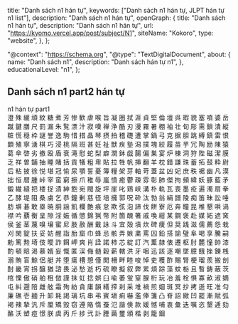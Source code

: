  title: "Danh sách n1 hán tự",
  keywords: ["Danh sách n1 hán tự, JLPT hán tự n1 list"],
  description: "Danh sách n1 hán tự",
  openGraph: {
    title: "Danh sách n1 hán tự",
    description: "Danh sách n1 hán tự",
    url: "https://kyomo.vercel.app/post/subject/N1",
    siteName: "Kokoro",
    type: "website",
  },
};

  "@context": "https://schema.org",
  "@type": "TextDigitalDocument",
  about: {
    name: "Danh sách n1",
    description: "Danh sách hán tự n1",
  },
  educationalLevel: "n1",
};

## Danh sách n1 part2 hán tự

<Link href="/post/subject/N1_1">n1 hán tự part1</Link>
<br />

<Link href="/post/kanji/澄">澄</Link>
<Link href="/post/kanji/殊">殊</Link>
<Link href="/post/kanji/緩">緩</Link>
<Link href="/post/kanji/頑">頑</Link>
<Link href="/post/kanji/紋">紋</Link>
<Link href="/post/kanji/糖">糖</Link>
<Link href="/post/kanji/煮">煮</Link>
<Link href="/post/kanji/芳">芳</Link>
<Link href="/post/kanji/惨">惨</Link>
<Link href="/post/kanji/歓">歓</Link>
<Link href="/post/kanji/虐">虐</Link>
<Link href="/post/kanji/喉">喉</Link>
<Link href="/post/kanji/旨">旨</Link>
<Link href="/post/kanji/凝">凝</Link>
<Link href="/post/kanji/圏">圏</Link>
<Link href="/post/kanji/拭">拭</Link>
<Link href="/post/kanji/涯">涯</Link>
<Link href="/post/kanji/貞">貞</Link>
<Link href="/post/kanji/堅">堅</Link>
<Link href="/post/kanji/倫">倫</Link>
<Link href="/post/kanji/壇">壇</Link>
<Link href="/post/kanji/呉">呉</Link>
<Link href="/post/kanji/暇">暇</Link>
<Link href="/post/kanji/貌">貌</Link>
<Link href="/post/kanji/塞">塞</Link>
<Link href="/post/kanji/噴">噴</Link>
<Link href="/post/kanji/婆">婆</Link>
<Link href="/post/kanji/岳">岳</Link>
<Link href="/post/kanji/蹴">蹴</Link>
<Link href="/post/kanji/鍵">鍵</Link>
<Link href="/post/kanji/膳">膳</Link>
<Link href="/post/kanji/尺">尺</Link>
<Link href="/post/kanji/罰">罰</Link>
<Link href="/post/kanji/漏">漏</Link>
<Link href="/post/kanji/朱">朱</Link>
<Link href="/post/kanji/覧">覧</Link>
<Link href="/post/kanji/漂">漂</Link>
<Link href="/post/kanji/汁">汁</Link>
<Link href="/post/kanji/寂">寂</Link>
<Link href="/post/kanji/嘆">嘆</Link>
<Link href="/post/kanji/禅">禅</Link>
<Link href="/post/kanji/浄">浄</Link>
<Link href="/post/kanji/酷">酷</Link>
<Link href="/post/kanji/刃">刃</Link>
<Link href="/post/kanji/漫">漫</Link>
<Link href="/post/kanji/霧">霧</Link>
<Link href="/post/kanji/暑">暑</Link>
<Link href="/post/kanji/棚">棚</Link>
<Link href="/post/kanji/袖">袖</Link>
<Link href="/post/kanji/壮">壮</Link>
<Link href="/post/kanji/旬">旬</Link>
<Link href="/post/kanji/彫">彫</Link>
<Link href="/post/kanji/需">需</Link>
<Link href="/post/kanji/鎖">鎖</Link>
<Link href="/post/kanji/潰">潰</Link>
<Link href="/post/kanji/縦">縦</Link>
<Link href="/post/kanji/粧">粧</Link>
<Link href="/post/kanji/慌">慌</Link>
<Link href="/post/kanji/穏">穏</Link>
<Link href="/post/kanji/枠">枠</Link>
<Link href="/post/kanji/謎">謎</Link>
<Link href="/post/kanji/誉">誉</Link>
<Link href="/post/kanji/逸">逸</Link>
<Link href="/post/kanji/駒">駒</Link>
<Link href="/post/kanji/惜">惜</Link>
<Link href="/post/kanji/措">措</Link>
<Link href="/post/kanji/晶">晶</Link>
<Link href="/post/kanji/琴">琴</Link>
<Link href="/post/kanji/摂">摂</Link>
<Link href="/post/kanji/拍">拍</Link>
<Link href="/post/kanji/稽">稽</Link>
<Link href="/post/kanji/礎">礎</Link>
<Link href="/post/kanji/遭">遭</Link>
<Link href="/post/kanji/掌">掌</Link>
<Link href="/post/kanji/鍋">鍋</Link>
<Link href="/post/kanji/弓">弓</Link>
<Link href="/post/kanji/克">克</Link>
<Link href="/post/kanji/据">据</Link>
<Link href="/post/kanji/胆">胆</Link>
<Link href="/post/kanji/跳">跳</Link>
<Link href="/post/kanji/縛">縛</Link>
<Link href="/post/kanji/鎮">鎮</Link>
<Link href="/post/kanji/雷">雷</Link>
<Link href="/post/kanji/恨">恨</Link>
<Link href="/post/kanji/顕">顕</Link>
<Link href="/post/kanji/殖">殖</Link>
<Link href="/post/kanji/寧">寧</Link>
<Link href="/post/kanji/湧">湧</Link>
<Link href="/post/kanji/棋">棋</Link>
<Link href="/post/kanji/巧">巧</Link>
<Link href="/post/kanji/浸">浸</Link>
<Link href="/post/kanji/桃">桃</Link>
<Link href="/post/kanji/隔">隔</Link>
<Link href="/post/kanji/班">班</Link>
<Link href="/post/kanji/甚">甚</Link>
<Link href="/post/kanji/妊">妊</Link>
<Link href="/post/kanji/祉">祉</Link>
<Link href="/post/kanji/獣">獣</Link>
<Link href="/post/kanji/疾">疾</Link>
<Link href="/post/kanji/塾">塾</Link>
<Link href="/post/kanji/潟">潟</Link>
<Link href="/post/kanji/撲">撲</Link>
<Link href="/post/kanji/塊">塊</Link>
<Link href="/post/kanji/絞">絞</Link>
<Link href="/post/kanji/履">履</Link>
<Link href="/post/kanji/苗">苗</Link>
<Link href="/post/kanji/芋">芋</Link>
<Link href="/post/kanji/冗">冗</Link>
<Link href="/post/kanji/陶">陶</Link>
<Link href="/post/kanji/励">励</Link>
<Link href="/post/kanji/陳">陳</Link>
<Link href="/post/kanji/猿">猿</Link>
<Link href="/post/kanji/葛">葛</Link>
<Link href="/post/kanji/傘">傘</Link>
<Link href="/post/kanji/啓">啓</Link>
<Link href="/post/kanji/劣">劣</Link>
<Link href="/post/kanji/撤">撤</Link>
<Link href="/post/kanji/殴">殴</Link>
<Link href="/post/kanji/盾">盾</Link>
<Link href="/post/kanji/衰">衰</Link>
<Link href="/post/kanji/滝">滝</Link>
<Link href="/post/kanji/慰">慰</Link>
<Link href="/post/kanji/蛇">蛇</Link>
<Link href="/post/kanji/梨">梨</Link>
<Link href="/post/kanji/癖">癖</Link>
<Link href="/post/kanji/潤">潤</Link>
<Link href="/post/kanji/鉢">鉢</Link>
<Link href="/post/kanji/戯">戯</Link>
<Link href="/post/kanji/腸">腸</Link>
<Link href="/post/kanji/偏">偏</Link>
<Link href="/post/kanji/巣">巣</Link>
<Link href="/post/kanji/宴">宴</Link>
<Link href="/post/kanji/炉">炉</Link>
<Link href="/post/kanji/棟">棟</Link>
<Link href="/post/kanji/洞">洞</Link>
<Link href="/post/kanji/狩">狩</Link>
<Link href="/post/kanji/陛">陛</Link>
<Link href="/post/kanji/磁">磁</Link>
<Link href="/post/kanji/潔">潔</Link>
<Link href="/post/kanji/膜">膜</Link>
<Link href="/post/kanji/乏">乏</Link>
<Link href="/post/kanji/祥">祥</Link>
<Link href="/post/kanji/曽">曽</Link>
<Link href="/post/kanji/舗">舗</Link>
<Link href="/post/kanji/抽">抽</Link>
<Link href="/post/kanji/睡">睡</Link>
<Link href="/post/kanji/賭">賭</Link>
<Link href="/post/kanji/括">括</Link>
<Link href="/post/kanji/貢">貢</Link>
<Link href="/post/kanji/犠">犠</Link>
<Link href="/post/kanji/粗">粗</Link>
<Link href="/post/kanji/卑">卑</Link>
<Link href="/post/kanji/貼">貼</Link>
<Link href="/post/kanji/拉">拉</Link>
<Link href="/post/kanji/牲">牲</Link>
<Link href="/post/kanji/帆">帆</Link>
<Link href="/post/kanji/挿">挿</Link>
<Link href="/post/kanji/翻">翻</Link>
<Link href="/post/kanji/羊">羊</Link>
<Link href="/post/kanji/枕">枕</Link>
<Link href="/post/kanji/錯">錯</Link>
<Link href="/post/kanji/謙">謙</Link>
<Link href="/post/kanji/珠">珠</Link>
<Link href="/post/kanji/蓄">蓄</Link>
<Link href="/post/kanji/拓">拓</Link>
<Link href="/post/kanji/鼓">鼓</Link>
<Link href="/post/kanji/粋">粋</Link>
<Link href="/post/kanji/尉">尉</Link>
<Link href="/post/kanji/后">后</Link>
<Link href="/post/kanji/粘">粘</Link>
<Link href="/post/kanji/披">披</Link>
<Link href="/post/kanji/徐">徐</Link>
<Link href="/post/kanji/悦">悦</Link>
<Link href="/post/kanji/堪">堪</Link>
<Link href="/post/kanji/冠">冠</Link>
<Link href="/post/kanji/愉">愉</Link>
<Link href="/post/kanji/尿">尿</Link>
<Link href="/post/kanji/顎">顎</Link>
<Link href="/post/kanji/誓">誓</Link>
<Link href="/post/kanji/憂">憂</Link>
<Link href="/post/kanji/簿">簿</Link>
<Link href="/post/kanji/糧">糧</Link>
<Link href="/post/kanji/架">架</Link>
<Link href="/post/kanji/芽">芽</Link>
<Link href="/post/kanji/軸">軸</Link>
<Link href="/post/kanji/苛">苛</Link>
<Link href="/post/kanji/蓋">蓋</Link>
<Link href="/post/kanji/盆">盆</Link>
<Link href="/post/kanji/凶">凶</Link>
<Link href="/post/kanji/妃">妃</Link>
<Link href="/post/kanji/庶">庶</Link>
<Link href="/post/kanji/秩">秩</Link>
<Link href="/post/kanji/裾">裾</Link>
<Link href="/post/kanji/幽">幽</Link>
<Link href="/post/kanji/凡">凡</Link>
<Link href="/post/kanji/漠">漠</Link>
<Link href="/post/kanji/拙">拙</Link>
<Link href="/post/kanji/恒">恒</Link>
<Link href="/post/kanji/暦">暦</Link>
<Link href="/post/kanji/腫">腫</Link>
<Link href="/post/kanji/峠">峠</Link>
<Link href="/post/kanji/宰">宰</Link>
<Link href="/post/kanji/蛮">蛮</Link>
<Link href="/post/kanji/窮">窮</Link>
<Link href="/post/kanji/擦">擦</Link>
<Link href="/post/kanji/爪">爪</Link>
<Link href="/post/kanji/稚">稚</Link>
<Link href="/post/kanji/辱">辱</Link>
<Link href="/post/kanji/嵐">嵐</Link>
<Link href="/post/kanji/憤">憤</Link>
<Link href="/post/kanji/癒">癒</Link>
<Link href="/post/kanji/鬱">鬱</Link>
<Link href="/post/kanji/疎">疎</Link>
<Link href="/post/kanji/雰">雰</Link>
<Link href="/post/kanji/彰">彰</Link>
<Link href="/post/kanji/肺">肺</Link>
<Link href="/post/kanji/傑">傑</Link>
<Link href="/post/kanji/拘">拘</Link>
<Link href="/post/kanji/頻">頻</Link>
<Link href="/post/kanji/緯">緯</Link>
<Link href="/post/kanji/妖">妖</Link>
<Link href="/post/kanji/豚">豚</Link>
<Link href="/post/kanji/藍">藍</Link>
<Link href="/post/kanji/矛">矛</Link>
<Link href="/post/kanji/鍛">鍛</Link>
<Link href="/post/kanji/繊">繊</Link>
<Link href="/post/kanji/縫">縫</Link>
<Link href="/post/kanji/把">把</Link>
<Link href="/post/kanji/楼">楼</Link>
<Link href="/post/kanji/捉">捉</Link>
<Link href="/post/kanji/漬">漬</Link>
<Link href="/post/kanji/紳">紳</Link>
<Link href="/post/kanji/飽">飽</Link>
<Link href="/post/kanji/宛">宛</Link>
<Link href="/post/kanji/閥">閥</Link>
<Link href="/post/kanji/旋">旋</Link>
<Link href="/post/kanji/坪">坪</Link>
<Link href="/post/kanji/崖">崖</Link>
<Link href="/post/kanji/叱">叱</Link>
<Link href="/post/kanji/鶏">鶏</Link>
<Link href="/post/kanji/峡">峡</Link>
<Link href="/post/kanji/溝">溝</Link>
<Link href="/post/kanji/朴">朴</Link>
<Link href="/post/kanji/軌">軌</Link>
<Link href="/post/kanji/瓦">瓦</Link>
<Link href="/post/kanji/喪">喪</Link>
<Link href="/post/kanji/墨">墨</Link>
<Link href="/post/kanji/疫">疫</Link>
<Link href="/post/kanji/遍">遍</Link>
<Link href="/post/kanji/濁">濁</Link>
<Link href="/post/kanji/扇">扇</Link>
<Link href="/post/kanji/拳">拳</Link>
<Link href="/post/kanji/乙">乙</Link>
<Link href="/post/kanji/酵">酵</Link>
<Link href="/post/kanji/堤">堤</Link>
<Link href="/post/kanji/阻">阻</Link>
<Link href="/post/kanji/桑">桑</Link>
<Link href="/post/kanji/虜">虜</Link>
<Link href="/post/kanji/乞">乞</Link>
<Link href="/post/kanji/恭">恭</Link>
<Link href="/post/kanji/鐘">鐘</Link>
<Link href="/post/kanji/剰">剰</Link>
<Link href="/post/kanji/慈">慈</Link>
<Link href="/post/kanji/径">径</Link>
<Link href="/post/kanji/培">培</Link>
<Link href="/post/kanji/擁">擁</Link>
<Link href="/post/kanji/郭">郭</Link>
<Link href="/post/kanji/呪">呪</Link>
<Link href="/post/kanji/砕">砕</Link>
<Link href="/post/kanji/汰">汰</Link>
<Link href="/post/kanji/勃">勃</Link>
<Link href="/post/kanji/翁">翁</Link>
<Link href="/post/kanji/絹">絹</Link>
<Link href="/post/kanji/譜">譜</Link>
<Link href="/post/kanji/陵">陵</Link>
<Link href="/post/kanji/痴">痴</Link>
<Link href="/post/kanji/笛">笛</Link>
<Link href="/post/kanji/昧">昧</Link>
<Link href="/post/kanji/訟">訟</Link>
<Link href="/post/kanji/唾">唾</Link>
<Link href="/post/kanji/肪">肪</Link>
<Link href="/post/kanji/塀">塀</Link>
<Link href="/post/kanji/碁">碁</Link>
<Link href="/post/kanji/敢">敢</Link>
<Link href="/post/kanji/塁">塁</Link>
<Link href="/post/kanji/暁">暁</Link>
<Link href="/post/kanji/胴">胴</Link>
<Link href="/post/kanji/謡">謡</Link>
<Link href="/post/kanji/飢">飢</Link>
<Link href="/post/kanji/欄">欄</Link>
<Link href="/post/kanji/艶">艶</Link>
<Link href="/post/kanji/痕">痕</Link>
<Link href="/post/kanji/怠">怠</Link>
<Link href="/post/kanji/欺">欺</Link>
<Link href="/post/kanji/弦">弦</Link>
<Link href="/post/kanji/泡">泡</Link>
<Link href="/post/kanji/諦">諦</Link>
<Link href="/post/kanji/伐">伐</Link>
<Link href="/post/kanji/餅">餅</Link>
<Link href="/post/kanji/寮">寮</Link>
<Link href="/post/kanji/厄">厄</Link>
<Link href="/post/kanji/奔">奔</Link>
<Link href="/post/kanji/瞳">瞳</Link>
<Link href="/post/kanji/昆">昆</Link>
<Link href="/post/kanji/椎">椎</Link>
<Link href="/post/kanji/懇">懇</Link>
<Link href="/post/kanji/唄">唄</Link>
<Link href="/post/kanji/渦">渦</Link>
<Link href="/post/kanji/襟">襟</Link>
<Link href="/post/kanji/吟">吟</Link>
<Link href="/post/kanji/覇">覇</Link>
<Link href="/post/kanji/衡">衡</Link>
<Link href="/post/kanji/呈">呈</Link>
<Link href="/post/kanji/隙">隙</Link>
<Link href="/post/kanji/淫">淫</Link>
<Link href="/post/kanji/娠">娠</Link>
<Link href="/post/kanji/循">循</Link>
<Link href="/post/kanji/懲">懲</Link>
<Link href="/post/kanji/錦">錦</Link>
<Link href="/post/kanji/猟">猟</Link>
<Link href="/post/kanji/幣">幣</Link>
<Link href="/post/kanji/附">附</Link>
<Link href="/post/kanji/箇">箇</Link>
<Link href="/post/kanji/醜">醜</Link>
<Link href="/post/kanji/箸">箸</Link>
<Link href="/post/kanji/戚">戚</Link>
<Link href="/post/kanji/喚">喚</Link>
<Link href="/post/kanji/紺">紺</Link>
<Link href="/post/kanji/某">某</Link>
<Link href="/post/kanji/鋼">鋼</Link>
<Link href="/post/kanji/褒">褒</Link>
<Link href="/post/kanji/赴">赴</Link>
<Link href="/post/kanji/媒">媒</Link>
<Link href="/post/kanji/妬">妬</Link>
<Link href="/post/kanji/遮">遮</Link>
<Link href="/post/kanji/窯">窯</Link>
<Link href="/post/kanji/侯">侯</Link>
<Link href="/post/kanji/釜">釜</Link>
<Link href="/post/kanji/茎">茎</Link>
<Link href="/post/kanji/蔑">蔑</Link>
<Link href="/post/kanji/嗅">嗅</Link>
<Link href="/post/kanji/壌">壌</Link>
<Link href="/post/kanji/蜜">蜜</Link>
<Link href="/post/kanji/尼">尼</Link>
<Link href="/post/kanji/肢">肢</Link>
<Link href="/post/kanji/赦">赦</Link>
<Link href="/post/kanji/酬">酬</Link>
<Link href="/post/kanji/戴">戴</Link>
<Link href="/post/kanji/詠">詠</Link>
<Link href="/post/kanji/斗">斗</Link>
<Link href="/post/kanji/宜">宜</Link>
<Link href="/post/kanji/殻">殻</Link>
<Link href="/post/kanji/墳">墳</Link>
<Link href="/post/kanji/炊">炊</Link>
<Link href="/post/kanji/碑">碑</Link>
<Link href="/post/kanji/痩">痩</Link>
<Link href="/post/kanji/但">但</Link>
<Link href="/post/kanji/奨">奨</Link>
<Link href="/post/kanji/践">践</Link>
<Link href="/post/kanji/滋">滋</Link>
<Link href="/post/kanji/儒">儒</Link>
<Link href="/post/kanji/薦">薦</Link>
<Link href="/post/kanji/怨">怨</Link>
<Link href="/post/kanji/栽">栽</Link>
<Link href="/post/kanji/刈">刈</Link>
<Link href="/post/kanji/閑">閑</Link>
<Link href="/post/kanji/錠">錠</Link>
<Link href="/post/kanji/扶">扶</Link>
<Link href="/post/kanji/妥">妥</Link>
<Link href="/post/kanji/妨">妨</Link>
<Link href="/post/kanji/醒">醒</Link>
<Link href="/post/kanji/詣">詣</Link>
<Link href="/post/kanji/胎">胎</Link>
<Link href="/post/kanji/窟">窟</Link>
<Link href="/post/kanji/巾">巾</Link>
<Link href="/post/kanji/蜂">蜂</Link>
<Link href="/post/kanji/忌">忌</Link>
<Link href="/post/kanji/骸">骸</Link>
<Link href="/post/kanji/弄">弄</Link>
<Link href="/post/kanji/嫉">嫉</Link>
<Link href="/post/kanji/粛">粛</Link>
<Link href="/post/kanji/罵">罵</Link>
<Link href="/post/kanji/囚">囚</Link>
<Link href="/post/kanji/鉛">鉛</Link>
<Link href="/post/kanji/搭">搭</Link>
<Link href="/post/kanji/諭">諭</Link>
<Link href="/post/kanji/璧">璧</Link>
<Link href="/post/kanji/阜">阜</Link>
<Link href="/post/kanji/喝">喝</Link>
<Link href="/post/kanji/享">享</Link>
<Link href="/post/kanji/騰">騰</Link>
<Link href="/post/kanji/嗣">嗣</Link>
<Link href="/post/kanji/勅">勅</Link>
<Link href="/post/kanji/篤">篤</Link>
<Link href="/post/kanji/勲">勲</Link>
<Link href="/post/kanji/埼">埼</Link>
<Link href="/post/kanji/伎">伎</Link>
<Link href="/post/kanji/曖">曖</Link>
<Link href="/post/kanji/詐">詐</Link>
<Link href="/post/kanji/餌">餌</Link>
<Link href="/post/kanji/岬">岬</Link>
<Link href="/post/kanji/爽">爽</Link>
<Link href="/post/kanji/肖">肖</Link>
<Link href="/post/kanji/詮">詮</Link>
<Link href="/post/kanji/諾">諾</Link>
<Link href="/post/kanji/柿">柿</Link>
<Link href="/post/kanji/芯">芯</Link>
<Link href="/post/kanji/綻">綻</Link>
<Link href="/post/kanji/訂">訂</Link>
<Link href="/post/kanji/汽">汽</Link>
<Link href="/post/kanji/薫">薫</Link>
<Link href="/post/kanji/隷">隷</Link>
<Link href="/post/kanji/俵">俵</Link>
<Link href="/post/kanji/遷">遷</Link>
<Link href="/post/kanji/枢">枢</Link>
<Link href="/post/kanji/肘">肘</Link>
<Link href="/post/kanji/麓">麓</Link>
<Link href="/post/kanji/憧">憧</Link>
<Link href="/post/kanji/帥">帥</Link>
<Link href="/post/kanji/漆">漆</Link>
<Link href="/post/kanji/酌">酌</Link>
<Link href="/post/kanji/頓">頓</Link>
<Link href="/post/kanji/賠">賠</Link>
<Link href="/post/kanji/渇">渇</Link>
<Link href="/post/kanji/慕">慕</Link>
<Link href="/post/kanji/婿">婿</Link>
<Link href="/post/kanji/妄">妄</Link>
<Link href="/post/kanji/慨">慨</Link>
<Link href="/post/kanji/匿">匿</Link>
<Link href="/post/kanji/渓">渓</Link>
<Link href="/post/kanji/侮">侮</Link>
<Link href="/post/kanji/髄">髄</Link>
<Link href="/post/kanji/穀">穀</Link>
<Link href="/post/kanji/薪">薪</Link>
<Link href="/post/kanji/轄">轄</Link>
<Link href="/post/kanji/洪">洪</Link>
<Link href="/post/kanji/牙">牙</Link>
<Link href="/post/kanji/咽">咽</Link>
<Link href="/post/kanji/迅">迅</Link>
<Link href="/post/kanji/該">該</Link>
<Link href="/post/kanji/逐">逐</Link>
<Link href="/post/kanji/嘲">嘲</Link>
<Link href="/post/kanji/墜">墜</Link>
<Link href="/post/kanji/臆">臆</Link>
<Link href="/post/kanji/餓">餓</Link>
<Link href="/post/kanji/挫">挫</Link>
<Link href="/post/kanji/錬">錬</Link>
<Link href="/post/kanji/桟">桟</Link>
<Link href="/post/kanji/溺">溺</Link>
<Link href="/post/kanji/賄">賄</Link>
<Link href="/post/kanji/盲">盲</Link>
<Link href="/post/kanji/鯨">鯨</Link>
<Link href="/post/kanji/侶">侶</Link>
<Link href="/post/kanji/艇">艇</Link>
<Link href="/post/kanji/丼">丼</Link>
<Link href="/post/kanji/堕">堕</Link>
<Link href="/post/kanji/瘍">瘍</Link>
<Link href="/post/kanji/槽">槽</Link>
<Link href="/post/kanji/憩">憩</Link>
<Link href="/post/kanji/僅">僅</Link>
<Link href="/post/kanji/閲">閲</Link>
<Link href="/post/kanji/柵">柵</Link>
<Link href="/post/kanji/畔">畔</Link>
<Link href="/post/kanji/睦">睦</Link>
<Link href="/post/kanji/唆">唆</Link>
<Link href="/post/kanji/悼">悼</Link>
<Link href="/post/kanji/吏">吏</Link>
<Link href="/post/kanji/穫">穫</Link>
<Link href="/post/kanji/酢">酢</Link>
<Link href="/post/kanji/賜">賜</Link>
<Link href="/post/kanji/腎">腎</Link>
<Link href="/post/kanji/梗">梗</Link>
<Link href="/post/kanji/瑠">瑠</Link>
<Link href="/post/kanji/羨">羨</Link>
<Link href="/post/kanji/搬">搬</Link>
<Link href="/post/kanji/剖">剖</Link>
<Link href="/post/kanji/酎">酎</Link>
<Link href="/post/kanji/畿">畿</Link>
<Link href="/post/kanji/宵">宵</Link>
<Link href="/post/kanji/拐">拐</Link>
<Link href="/post/kanji/醸">醸</Link>
<Link href="/post/kanji/猶">猶</Link>
<Link href="/post/kanji/諮">諮</Link>
<Link href="/post/kanji/畏">畏</Link>
<Link href="/post/kanji/泌">泌</Link>
<Link href="/post/kanji/愁">愁</Link>
<Link href="/post/kanji/逝">逝</Link>
<Link href="/post/kanji/朽">朽</Link>
<Link href="/post/kanji/硫">硫</Link>
<Link href="/post/kanji/瞭">瞭</Link>
<Link href="/post/kanji/擬">擬</Link>
<Link href="/post/kanji/叙">叙</Link>
<Link href="/post/kanji/弊">弊</Link>
<Link href="/post/kanji/累">累</Link>
<Link href="/post/kanji/煩">煩</Link>
<Link href="/post/kanji/踪">踪</Link>
<Link href="/post/kanji/藻">藻</Link>
<Link href="/post/kanji/蚊">蚊</Link>
<Link href="/post/kanji/栃">栃</Link>
<Link href="/post/kanji/且">且</Link>
<Link href="/post/kanji/暫">暫</Link>
<Link href="/post/kanji/鋳">鋳</Link>
<Link href="/post/kanji/蔽">蔽</Link>
<Link href="/post/kanji/茨">茨</Link>
<Link href="/post/kanji/棺">棺</Link>
<Link href="/post/kanji/慄">慄</Link>
<Link href="/post/kanji/傲">傲</Link>
<Link href="/post/kanji/硝">硝</Link>
<Link href="/post/kanji/舶">舶</Link>
<Link href="/post/kanji/租">租</Link>
<Link href="/post/kanji/倣">倣</Link>
<Link href="/post/kanji/謹">謹</Link>
<Link href="/post/kanji/抹">抹</Link>
<Link href="/post/kanji/虹">虹</Link>
<Link href="/post/kanji/捻">捻</Link>
<Link href="/post/kanji/娯">娯</Link>
<Link href="/post/kanji/臼">臼</Link>
<Link href="/post/kanji/喩">喩</Link>
<Link href="/post/kanji/萎">萎</Link>
<Link href="/post/kanji/蛍">蛍</Link>
<Link href="/post/kanji/窒">窒</Link>
<Link href="/post/kanji/腺">腺</Link>
<Link href="/post/kanji/桁">桁</Link>
<Link href="/post/kanji/玩">玩</Link>
<Link href="/post/kanji/冶">冶</Link>
<Link href="/post/kanji/羞">羞</Link>
<Link href="/post/kanji/栓">栓</Link>
<Link href="/post/kanji/惧">惧</Link>
<Link href="/post/kanji/寡">寡</Link>
<Link href="/post/kanji/畝">畝</Link>
<Link href="/post/kanji/淑">淑</Link>
<Link href="/post/kanji/嫡">嫡</Link>
<Link href="/post/kanji/屯">屯</Link>
<Link href="/post/kanji/糾">糾</Link>
<Link href="/post/kanji/遡">遡</Link>
<Link href="/post/kanji/陪">陪</Link>
<Link href="/post/kanji/雌">雌</Link>
<Link href="/post/kanji/舷">舷</Link>
<Link href="/post/kanji/霜">霜</Link>
<Link href="/post/kanji/殉">殉</Link>
<Link href="/post/kanji/紡">紡</Link>
<Link href="/post/kanji/貪">貪</Link>
<Link href="/post/kanji/庸">庸</Link>
<Link href="/post/kanji/韻">韻</Link>
<Link href="/post/kanji/繕">繕</Link>
<Link href="/post/kanji/搾">搾</Link>
<Link href="/post/kanji/刹">刹</Link>
<Link href="/post/kanji/采">采</Link>
<Link href="/post/kanji/堆">堆</Link>
<Link href="/post/kanji/禍">禍</Link>
<Link href="/post/kanji/煎">煎</Link>
<Link href="/post/kanji/姻">姻</Link>
<Link href="/post/kanji/斑">斑</Link>
<Link href="/post/kanji/冥">冥</Link>
<Link href="/post/kanji/抄">抄</Link>
<Link href="/post/kanji/拷">拷</Link>
<Link href="/post/kanji/遜">遜</Link>
<Link href="/post/kanji/旺">旺</Link>
<Link href="/post/kanji/准">准</Link>
<Link href="/post/kanji/勾">勾</Link>
<Link href="/post/kanji/廉">廉</Link>
<Link href="/post/kanji/礁">礁</Link>
<Link href="/post/kanji/壱">壱</Link>
<Link href="/post/kanji/麺">麺</Link>
<Link href="/post/kanji/升">升</Link>
<Link href="/post/kanji/卸">卸</Link>
<Link href="/post/kanji/耗">耗</Link>
<Link href="/post/kanji/謁">謁</Link>
<Link href="/post/kanji/璃">璃</Link>
<Link href="/post/kanji/坑">坑</Link>
<Link href="/post/kanji/串">串</Link>
<Link href="/post/kanji/弔">弔</Link>
<Link href="/post/kanji/賓">賓</Link>
<Link href="/post/kanji/塡">塡</Link>
<Link href="/post/kanji/痢">痢</Link>
<Link href="/post/kanji/嚇">嚇</Link>
<Link href="/post/kanji/濫">濫</Link>
<Link href="/post/kanji/俸">俸</Link>
<Link href="/post/kanji/箋">箋</Link>
<Link href="/post/kanji/凸">凸</Link>
<Link href="/post/kanji/脊">脊</Link>
<Link href="/post/kanji/詔">詔</Link>
<Link href="/post/kanji/緻">緻</Link>
<Link href="/post/kanji/凹">凹</Link>
<Link href="/post/kanji/罷">罷</Link>
<Link href="/post/kanji/漸">漸</Link>
<Link href="/post/kanji/賦">賦</Link>
<Link href="/post/kanji/弧">弧</Link>
<Link href="/post/kanji/褐">褐</Link>
<Link href="/post/kanji/辣">辣</Link>
<Link href="/post/kanji/摯">摯</Link>
<Link href="/post/kanji/汎">汎</Link>
<Link href="/post/kanji/斥">斥</Link>
<Link href="/post/kanji/厘">厘</Link>
<Link href="/post/kanji/矯">矯</Link>
<Link href="/post/kanji/毀">毀</Link>
<Link href="/post/kanji/窃">窃</Link>
<Link href="/post/kanji/遵">遵</Link>
<Link href="/post/kanji/賂">賂</Link>
<Link href="/post/kanji/惰">惰</Link>
<Link href="/post/kanji/蚕">蚕</Link>
<Link href="/post/kanji/氾">氾</Link>
<Link href="/post/kanji/諧">諧</Link>
<Link href="/post/kanji/倹">倹</Link>
<Link href="/post/kanji/款">款</Link>
<Link href="/post/kanji/媛">媛</Link>
<Link href="/post/kanji/憾">憾</Link>
<Link href="/post/kanji/哺">哺</Link>
<Link href="/post/kanji/衷">衷</Link>
<Link href="/post/kanji/彙">彙</Link>
<Link href="/post/kanji/迭">迭</Link>
<Link href="/post/kanji/嘱">嘱</Link>
<Link href="/post/kanji/恣">恣</Link>
<Link href="/post/kanji/墾">墾</Link>
<Link href="/post/kanji/逓">逓</Link>
<Link href="/post/kanji/劾">劾</Link>
<Link href="/post/kanji/酪">酪</Link>
<Link href="/post/kanji/沃">沃</Link>
<Link href="/post/kanji/塑">塑</Link>
<Link href="/post/kanji/痘">痘</Link>
<Link href="/post/kanji/憬">憬</Link>
<Link href="/post/kanji/朕">朕</Link>
<Link href="/post/kanji/虞">虞</Link>
<Link href="/post/kanji/丙">丙</Link>
<Link href="/post/kanji/斤">斤</Link>
<Link href="/post/kanji/捗">捗</Link>
<Link href="/post/kanji/弐">弐</Link>
<Link href="/post/kanji/訃">訃</Link>
<Link href="/post/kanji/謄">謄</Link>
<Link href="/post/kanji/繭">繭</Link>
<Link href="/post/kanji/璽">璽</Link>
<Link href="/post/kanji/頒">頒</Link>
<Link href="/post/kanji/楷">楷</Link>
<Link href="/post/kanji/剥">剥</Link>
<Link href="/post/kanji/籠">籠</Link>
<Link href="/post/kanji/錮">錮</Link>